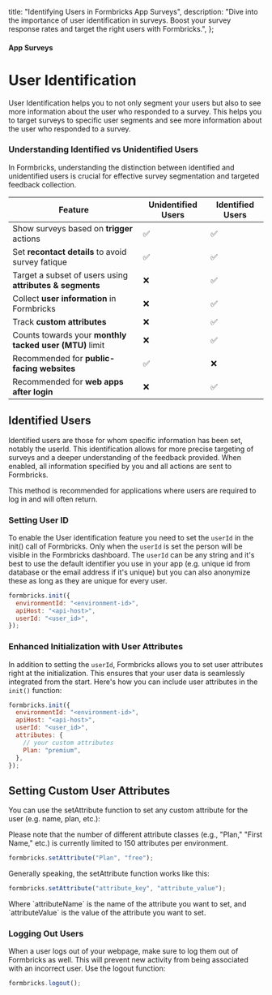   title: "Identifying Users in Formbricks App Surveys",
  description:
    "Dive into the importance of user identification in surveys. Boost your survey response rates and target the right users with Formbricks.",
};

#### App Surveys

# User Identification

User Identification helps you to not only segment your users but also to see more information about the user who responded to a survey. This helps you to target surveys to specific user segments and see more information about the user who responded to a survey.

### Understanding Identified vs Unidentified Users

In Formbricks, understanding the distinction between identified and unidentified users is crucial for effective survey segmentation and targeted feedback collection.

| Feature                                                  | Unidentified Users | Identified Users |
| -------------------------------------------------------- | ------------------ | ---------------- |
| Show surveys based on **trigger** actions                | ✅                 | ✅               |
| Set **recontact details** to avoid survey fatique        | ✅                 | ✅               |
| Target a subset of users using **attributes & segments** | ❌                 | ✅               |
| Collect **user information** in Formbricks               | ❌                 | ✅               |
| Track **custom attributes**                              | ❌                 | ✅               |
| Counts towards your **monthly tacked user (MTU)** limit  | ❌                 | ✅               |
| Recommended for **public-facing websites**               | ✅                 | ❌               |
| Recommended for **web apps after login**                 | ❌                 | ✅               |

## Identified Users

Identified users are those for whom specific information has been set, notably the userId. This identification allows for more precise targeting of surveys and a deeper understanding of the feedback provided. When enabled, all information specified by you and all actions are sent to Formbricks.

This method is recommended for applications where users are required to log in and will often return.

### Setting User ID

To enable the User identification feature you need to set the `userId` in the init() call of Formbricks. Only when the `userId` is set the person will be visible in the Formbricks dashboard. The `userId` can be any string and it's best to use the default identifier you use in your app (e.g. unique id from database or the email address if it's unique) but you can also anonymize these as long as they are unique for every user.

<Col>
<CodeGroup title="Setting User ID">

```javascript
formbricks.init({
  environmentId: "<environment-id>",
  apiHost: "<api-host>",
  userId: "<user_id>",
});
```

</CodeGroup>
</Col>

### Enhanced Initialization with User Attributes

In addition to setting the `userId`, Formbricks allows you to set user attributes right at the initialization. This ensures that your user data is seamlessly integrated from the start. Here's how you can include user attributes in the `init()` function:

<Col>
<CodeGroup title="Enhanced Initialization with User Attributes">

```javascript
formbricks.init({
  environmentId: "<environment-id>",
  apiHost: "<api-host>",
  userId: "<user_id>",
  attributes: {
    // your custom attributes
    Plan: "premium",
  },
});
```

</CodeGroup>
</Col>

## Setting Custom User Attributes

You can use the setAttribute function to set any custom attribute for the user (e.g. name, plan, etc.):

<Note>
  Please note that the number of different attribute classes (e.g., "Plan," "First Name," etc.) is currently
  limited to 150 attributes per environment.
</Note>

<Col>
<CodeGroup title="Setting Custom Attributes">

```javascript
formbricks.setAttribute("Plan", "free");
```

</CodeGroup>
</Col>

Generally speaking, the setAttribute function works like this:

<Col>
<CodeGroup title="Setting Custom Attributes">

```javascript
formbricks.setAttribute("attribute_key", "attribute_value");
```

</CodeGroup>
</Col>
Where `attributeName` is the name of the attribute you want to set, and `attributeValue` is the value of the attribute you want to set.

### Logging Out Users

When a user logs out of your webpage, make sure to log them out of Formbricks as well. This will prevent new activity from being associated with an incorrect user. Use the logout function:

<Col>
<CodeGroup title="Logging out User">

```javascript
formbricks.logout();
```

</CodeGroup>
</Col>
